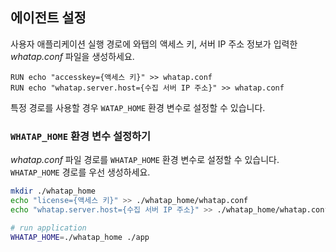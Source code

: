 ## 에이전트 설정

사용자 애플리케이션 실행 경로에 와탭의 액세스 키, 서버 IP 주소 정보가 입력한 *whatap.conf* 파일을 생성하세요. 

```docker title='whatap.conf'
RUN echo "accesskey={액세스 키}" >> whatap.conf
RUN echo "whatap.server.host={수집 서버 IP 주소}" >> whatap.conf
```

특정 경로를 사용할 경우 `WATAP_HOME` 환경 변수로 설정할 수 있습니다.

### `WHATAP_HOME` 환경 변수 설정하기

*whatap.conf* 파일 경로를 `WHATAP_HOME` 환경 변수로 설정할 수 있습니다. `WHATAP_HOME` 경로를 우선 생성하세요.

```bash
mkdir ./whatap_home
echo "license={액세스 키}" >> ./whatap_home/whatap.conf
echo "whatap.server.host={수집 서버 IP 주소}" >> ./whatap_home/whatap.conf

# run application
WHATAP_HOME=./whatap_home ./app
```